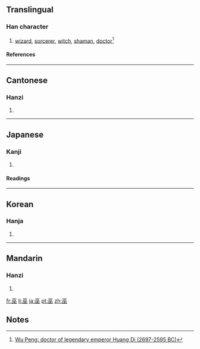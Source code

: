 ==Translingual==
===Han character===
{{Han char|rn=48|rad=工|as=04|sn=7|four=1010<sub>8</sub>|canj=一人人 (MOO)}}
# [[wizard]], [[sorcerer]], [[witch]], [[shaman]], [[doctor]]<ref>[http://www.ancestry.com/facts/Wu-places-origin.ashx Wu Peng: doctor of legendary emperor Huang Di (2697-2595 BC)]{{citation |first=Patrick |last=Hanks |title=Dictionary of American Family Names |publisher=Oxford University Press |year=2006 |isbn=0195081374}}</ref>
====References====
{{Han ref|kx=0325.190|dkj=08728|dj=0629.070|hdz=10412.080|uh=5DEB|ud=24043|bh=A7C5|bd=42949}}
----

==Cantonese==
===Hanzi===
{{yue-hanzi|jyut=|y=mou4}}
# {{defn|Cantonese}}
----
==Japanese==
===Kanji===
{{ja-kanji|grade=|rs=工04}}
# {{defn|Japanese}} 
====Readings====
{{ja-readings|on=[[ふ]] (fu), [[ぶ]] (bu)|kun=[[みこ]] (miko), [[かんなぎ]] (kannagi)}}
----
==Korean==
===Hanja===
{{ko-hanja|hangeul=무|rv=mu|mr=mu}}
# {{defn|Korean}}
----
==Mandarin==
===Hanzi===
{{cmn-hanzi|pin=[[wū]] ([[wu1]])|wg=wu<sup>1</sup>}}
# {{defn|Mandarin}}

[[fr:巫]]
[[li:巫]]
[[ja:巫]]
[[pt:巫]]
[[zh:巫]]

==Notes==
<references/>